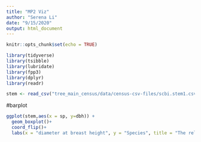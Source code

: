 ```yaml
---
title: "MP2 Viz"
author: "Serena Li"
date: "9/15/2020"
output: html_document
---
```


```r
knitr::opts_chunk$set(echo = TRUE)
```

```r
library(tidyverse)
library(tsibble)
library(lubridate)
library(fpp3)
library(dplyr)
library(readr)

```

```r
stem <- read_csv("tree_main_census/data/census-csv-files/scbi.stem1.csv")
```

#barplot
```r
ggplot(stem,aes(x = sp, y=dbh)) +
  geom_boxplot()+
  coord_flip()+
  labs(x = "diameter at breast height", y = "Species", title = "The relationship between species and DBH")
```
